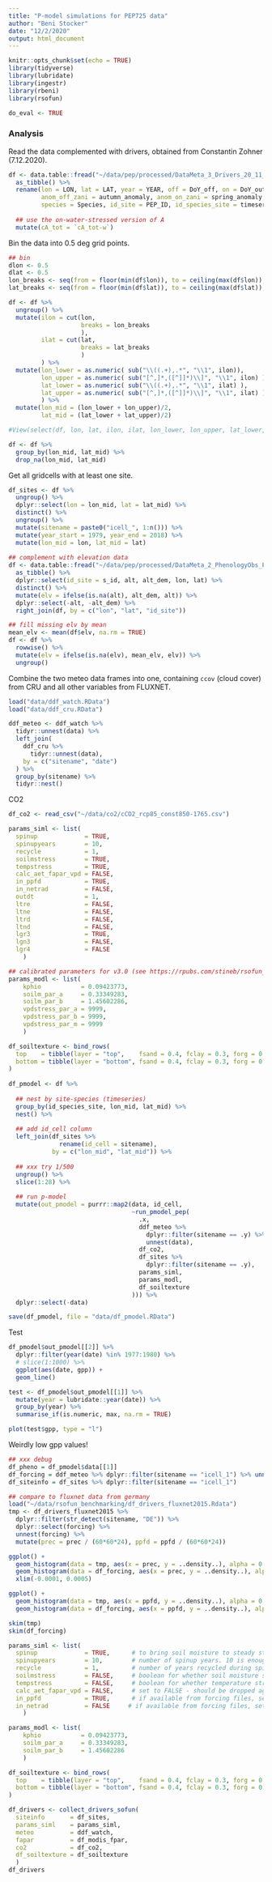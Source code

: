 ```yaml
---
title: "P-model simulations for PEP725 data"
author: "Beni Stocker"
date: "12/2/2020"
output: html_document
---
```


```r
knitr::opts_chunk$set(echo = TRUE)
library(tidyverse)
library(lubridate)
library(ingestr)
library(rbeni)
library(rsofun)

do_eval <- TRUE
```

### Analysis

Read the data complemented with drivers, obtained from Constantin Zohner (7.12.2020).
```r
df <- data.table::fread("~/data/pep/processed/DataMeta_3_Drivers_20_11_10.csv") %>% 
  as_tibble() %>% 
  rename(lon = LON, lat = LAT, year = YEAR, off = DoY_off, on = DoY_out, 
         anom_off_zani = autumn_anomaly, anom_on_zani = spring_anomaly, 
         species = Species, id_site = PEP_ID, id_species_site = timeseries) %>% 
  
  ## use the on-water-stressed version of A
  mutate(cA_tot = `cA_tot-w`)
```

Bin the data into 0.5 deg grid points.
```r
## bin
dlon <- 0.5
dlat <- 0.5
lon_breaks <- seq(from = floor(min(df$lon)), to = ceiling(max(df$lon)), by = dlon)
lat_breaks <- seq(from = floor(min(df$lat)), to = ceiling(max(df$lat)), by = dlat)

df <- df %>%
  ungroup() %>% 
  mutate(ilon = cut(lon, 
                    breaks = lon_breaks
                    ),
         ilat = cut(lat, 
                    breaks = lat_breaks
                    )
         ) %>% 
  mutate(lon_lower = as.numeric( sub("\\((.+),.*", "\\1", ilon)),
         lon_upper = as.numeric( sub("[^,]*,([^]]*)\\]", "\\1", ilon) ),
         lat_lower = as.numeric( sub("\\((.+),.*", "\\1", ilat) ),
         lat_upper = as.numeric( sub("[^,]*,([^]]*)\\]", "\\1", ilat) )
         ) %>% 
  mutate(lon_mid = (lon_lower + lon_upper)/2,
         lat_mid = (lat_lower + lat_upper)/2)

#View(select(df, lon, lat, ilon, ilat, lon_lower, lon_upper, lat_lower, lat_upper, lon_mid, lat_mid))

df <- df %>% 
  group_by(lon_mid, lat_mid) %>% 
  drop_na(lon_mid, lat_mid)
```


Get all gridcells with at least one site.
```r
df_sites <- df %>% 
  ungroup() %>% 
  dplyr::select(lon = lon_mid, lat = lat_mid) %>% 
  distinct() %>% 
  ungroup() %>% 
  mutate(sitename = paste0("icell_", 1:n())) %>% 
  mutate(year_start = 1979, year_end = 2018) %>% 
  mutate(lon_mid = lon, lat_mid = lat) 
  
## complement with elevation data
df <- data.table::fread("~/data/pep/processed/DataMeta_2_PhenologyObs_PEP725_CleanData.csv") %>% 
  as_tibble() %>% 
  dplyr::select(id_site = s_id, alt, alt_dem, lon, lat) %>% 
  distinct() %>% 
  mutate(elv = ifelse(is.na(alt), alt_dem, alt)) %>% 
  dplyr::select(-alt, -alt_dem) %>% 
  right_join(df, by = c("lon", "lat", "id_site"))

## fill missing elv by mean
mean_elv <- mean(df$elv, na.rm = TRUE)
df <- df %>% 
  rowwise() %>% 
  mutate(elv = ifelse(is.na(elv), mean_elv, elv)) %>% 
  ungroup()
```

<!-- Get data. -->
<!-- ```{r eval=do_eval} -->
<!-- ddf_watch <- ingest( -->
<!--   siteinfo = df_sites %>% slice(1:100), -->
<!--   source    = "watch_wfdei", -->
<!--   getvars   = c("temp", "prec", "ppfd", "vpd", "patm"), -->
<!--   dir       = "~/data/watch_wfdei/"  # adjust this with your local path -->
<!--   ) -->
<!-- save(ddf_watch, file = "data/ddf_watch_1.RData") -->

<!-- ddf_watch <- ingest( -->
<!--   siteinfo = df_sites %>% slice(101:200), -->
<!--   source    = "watch_wfdei", -->
<!--   getvars   = c("temp", "prec", "ppfd", "vpd", "patm"), -->
<!--   dir       = "~/data/watch_wfdei/"  # adjust this with your local path -->
<!--   ) -->
<!-- save(ddf_watch, file = "data/ddf_watch_2.RData") -->

<!-- ddf_watch <- ingest( -->
<!--   siteinfo = df_sites %>% slice(201:nrow(.)), -->
<!--   source    = "watch_wfdei", -->
<!--   getvars   = c("temp", "prec", "ppfd", "vpd", "patm"), -->
<!--   dir       = "~/data/watch_wfdei/"  # adjust this with your local path -->
<!--   ) -->
<!-- save(ddf_watch, file = "data/ddf_watch_3.RData") -->

<!-- ## combine to single -->
<!-- load("data/ddf_watch_1.RData") -->
<!-- ddf_watch_combined <- ddf_watch -->

<!-- load("data/ddf_watch_2.RData") -->
<!-- ddf_watch_combined <- ddf_watch_combined %>%  -->
<!--   rbind(ddf_watch) -->

<!-- load("data/ddf_watch_3.RData") -->
<!-- ddf_watch_combined <- ddf_watch_combined %>%  -->
<!--   rbind(ddf_watch) -->

<!-- ddf_watch <- ddf_watch_combined -->
<!-- save(ddf_watch, file = "data/ddf_watch.RData") -->
<!-- ``` -->

<!-- CRU -->

<!-- ```{r eval=do_eval} -->
<!-- ddf_cru <- ingest( -->
<!--   siteinfo = df_sites, -->
<!--   source    = "cru", -->
<!--   getvars   = "ccov", -->
<!--   dir       = "~/data/cru/ts_4.01/"  # adjust this with your local path -->
<!--   ) -->
<!-- save(ddf_cru, file = "data/ddf_cru.RData") -->
<!-- ``` -->

Combine the two meteo data frames into one, containing `ccov` (cloud cover) from CRU and all other variables from FLUXNET.
```r
load("data/ddf_watch.RData")
load("data/ddf_cru.RData")

ddf_meteo <- ddf_watch %>% 
  tidyr::unnest(data) %>% 
  left_join(
    ddf_cru %>% 
      tidyr::unnest(data),
    by = c("sitename", "date")
  ) %>% 
  group_by(sitename) %>% 
  tidyr::nest()
```

CO2
```r
df_co2 <- read_csv("~/data/co2/cCO2_rcp85_const850-1765.csv")
```


```r
params_siml <- list(
  spinup             = TRUE,
  spinupyears        = 10,
  recycle            = 1,
  soilmstress        = TRUE,
  tempstress         = TRUE,
  calc_aet_fapar_vpd = FALSE,
  in_ppfd            = TRUE,
  in_netrad          = FALSE,
  outdt              = 1,
  ltre               = FALSE,
  ltne               = FALSE,
  ltrd               = FALSE,
  ltnd               = FALSE,
  lgr3               = TRUE,
  lgn3               = FALSE,
  lgr4               = FALSE
	)

## calibrated parameters for v3.0 (see https://rpubs.com/stineb/rsofun_benchmark_v30)
params_modl <- list(
	kphio           = 0.09423773,
	soilm_par_a     = 0.33349283,
	soilm_par_b     = 1.45602286,
	vpdstress_par_a = 9999,
	vpdstress_par_b = 9999,
	vpdstress_par_m = 9999
	)

df_soiltexture <- bind_rows(
  top    = tibble(layer = "top",    fsand = 0.4, fclay = 0.3, forg = 0.1, fgravel = 0.1),
  bottom = tibble(layer = "bottom", fsand = 0.4, fclay = 0.3, forg = 0.1, fgravel = 0.1)
)
  
df_pmodel <- df %>% 
  
  ## nest by site-species (timeseries)
  group_by(id_species_site, lon_mid, lat_mid) %>% 
  nest() %>% 
  
  ## add id_cell column
  left_join(df_sites %>% 
              rename(id_cell = sitename),
            by = c("lon_mid", "lat_mid")) %>% 
  
  ## xxx try 1/500
  ungroup() %>% 
  slice(1:28) %>% 
  
  ## run p-model
  mutate(out_pmodel = purrr::map2(data, id_cell, 
                                  ~run_pmodel_pep(
                                    .x,
                                    ddf_meteo %>% 
                                      dplyr::filter(sitename == .y) %>% 
                                      unnest(data),
                                    df_co2,
                                    df_sites %>% 
                                      dplyr::filter(sitename == .y),
                                    params_siml, 
                                    params_modl, 
                                    df_soiltexture 
                                  ))) %>% 
  dplyr::select(-data)

save(df_pmodel, file = "data/df_pmodel.RData")
```

Test
```r
df_pmodel$out_pmodel[[2]] %>% 
  dplyr::filter(year(date) %in% 1977:1980) %>% 
  # slice(1:1000) %>% 
  ggplot(aes(date, gpp)) + 
  geom_line()

test <- df_pmodel$out_pmodel[[1]] %>% 
  mutate(year = lubridate::year(date)) %>% 
  group_by(year) %>% 
  summarise_if(is.numeric, max, na.rm = TRUE)

plot(test$gpp, type = "l")
```

Weirdly low gpp values!
```r
## xxx debug
df_pheno = df_pmodel$data[[1]]
df_forcing = ddf_meteo %>% dplyr::filter(sitename == "icell_1") %>% unnest(data)
df_siteinfo = df_sites %>% dplyr::filter(sitename == "icell_1")

## compare to fluxnet data from germany
load("~/data/rsofun_benchmarking/df_drivers_fluxnet2015.Rdata")
tmp <- df_drivers_fluxnet2015 %>% 
  dplyr::filter(str_detect(sitename, "DE")) %>% 
  dplyr::select(forcing) %>% 
  unnest(forcing) %>% 
  mutate(prec = prec / (60*60*24), ppfd = ppfd / (60*60*24))

ggplot() +
  geom_histogram(data = tmp, aes(x = prec, y = ..density..), alpha = 0.5) +
  geom_histogram(data = df_forcing, aes(x = prec, y = ..density..), alpha = 0.5, fill = "red") + 
  xlim(-0.0001, 0.0005)

ggplot() +
  geom_histogram(data = tmp, aes(x = ppfd, y = ..density..), alpha = 0.5) +
  geom_histogram(data = df_forcing, aes(x = ppfd, y = ..density..), alpha = 0.5, fill = "red")

skim(tmp)
skim(df_forcing)
```



```r
params_siml <- list(
  spinup             = TRUE,      # to bring soil moisture to steady state
  spinupyears        = 10,        # number of spinup years. 10 is enough for soil moisture.
  recycle            = 1,         # number of years recycled during spinup 
  soilmstress        = FALSE,     # boolean for whether soil moisture stress function is included
  tempstress         = FALSE,     # boolean for whether temperature stress function is included
  calc_aet_fapar_vpd = FALSE,     # set to FALSE - should be dropped again
  in_ppfd            = TRUE,      # if available from forcing files, set to TRUE
  in_netrad          = FALSE     # if available from forcing files, set to TRUE
	)

params_modl <- list(
	kphio           = 0.09423773,
	soilm_par_a     = 0.33349283,
	soilm_par_b     = 1.45602286
	)

df_soiltexture <- bind_rows(
  top    = tibble(layer = "top",    fsand = 0.4, fclay = 0.3, forg = 0.1, fgravel = 0.1),
  bottom = tibble(layer = "bottom", fsand = 0.4, fclay = 0.3, forg = 0.1, fgravel = 0.1)
)

df_drivers <- collect_drivers_sofun( 
  siteinfo       = df_sites,
  params_siml    = params_siml,
  meteo          = ddf_watch, 
  fapar          = df_modis_fpar,
  co2            = df_co2,
  df_soiltexture = df_soiltexture
  )
df_drivers
```


